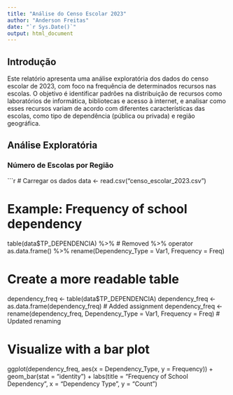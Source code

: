 ```yaml
---
title: "Análise do Censo Escolar 2023"
author: "Anderson Freitas"
date: "`r Sys.Date()`"
output: html_document
---
```


## Introdução

Este relatório apresenta uma análise exploratória dos dados do censo escolar de 2023, com foco na frequência de determinados recursos nas escolas. O objetivo é identificar padrões na distribuição de recursos como laboratórios de informática, bibliotecas e acesso à internet, e analisar como esses recursos variam de acordo com diferentes características das escolas, como tipo de dependência (pública ou privada) e região geográfica.

## Análise Exploratória

### Número de Escolas por Região

```r
# Carregar os dados
data <- read.csv("censo_escolar_2023.csv")

# Example: Frequency of school dependency
table(data$TP_DEPENDENCIA) %>%  # Removed %>% operator
  as.data.frame() %>%
  rename(Dependency_Type = Var1, Frequency = Freq)

# Create a more readable table
dependency_freq <- table(data$TP_DEPENDENCIA)
dependency_freq <- as.data.frame(dependency_freq)  # Added assignment
dependency_freq <- rename(dependency_freq, Dependency_Type = Var1, Frequency = Freq)  # Updated renaming

# Visualize with a bar plot
ggplot(dependency_freq, aes(x = Dependency_Type, y = Frequency)) +
  geom_bar(stat = "identity") +
  labs(title = "Frequency of School Dependency",
       x = "Dependency Type",
       y = "Count")